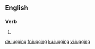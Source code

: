 ==English==

===Verb===
{{head|en|present participle}}

# {{present participle of|jug|lang=en}}

[[de:jugging]]
[[fr:jugging]]
[[ku:jugging]]
[[vi:jugging]]